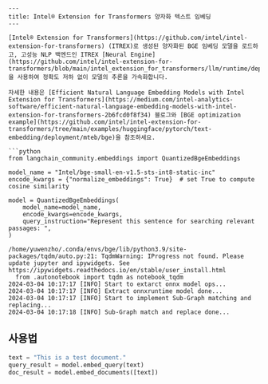 ```mdx
---
title: Intel® Extension for Transformers 양자화 텍스트 임베딩
---

[Intel® Extension for Transformers](https://github.com/intel/intel-extension-for-transformers) (ITREX)로 생성된 양자화된 BGE 임베딩 모델을 로드하고, 고성능 NLP 백엔드인 ITREX [Neural Engine](https://github.com/intel/intel-extension-for-transformers/blob/main/intel_extension_for_transformers/llm/runtime/deprecated/docs/Installation.md)을 사용하여 정확도 저하 없이 모델의 추론을 가속화합니다.

자세한 내용은 [Efficient Natural Language Embedding Models with Intel Extension for Transformers](https://medium.com/intel-analytics-software/efficient-natural-language-embedding-models-with-intel-extension-for-transformers-2b6fcd0f8f34) 블로그와 [BGE optimization example](https://github.com/intel/intel-extension-for-transformers/tree/main/examples/huggingface/pytorch/text-embedding/deployment/mteb/bge)을 참조하세요.

```python
from langchain_community.embeddings import QuantizedBgeEmbeddings

model_name = "Intel/bge-small-en-v1.5-sts-int8-static-inc"
encode_kwargs = {"normalize_embeddings": True}  # set True to compute cosine similarity

model = QuantizedBgeEmbeddings(
    model_name=model_name,
    encode_kwargs=encode_kwargs,
    query_instruction="Represent this sentence for searching relevant passages: ",
)
```

```output
/home/yuwenzho/.conda/envs/bge/lib/python3.9/site-packages/tqdm/auto.py:21: TqdmWarning: IProgress not found. Please update jupyter and ipywidgets. See https://ipywidgets.readthedocs.io/en/stable/user_install.html
  from .autonotebook import tqdm as notebook_tqdm
2024-03-04 10:17:17 [INFO] Start to extarct onnx model ops...
2024-03-04 10:17:17 [INFO] Extract onnxruntime model done...
2024-03-04 10:17:17 [INFO] Start to implement Sub-Graph matching and replacing...
2024-03-04 10:17:18 [INFO] Sub-Graph match and replace done...
```

## 사용법

```python
text = "This is a test document."
query_result = model.embed_query(text)
doc_result = model.embed_documents([text])
```
```